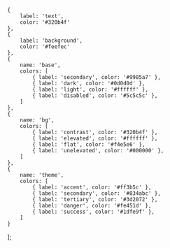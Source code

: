 
<Meta title="Plots/ColorPalette" />

    {
        label: 'text',
        color: '#320b4f'
    },
    {
        label: 'background',
        color: '#feefec'
    },
    {
        name: 'base',
        colors: [
            { label: 'secondary', color: '#9985a7' },
            { label: 'dark', color: '#0d0d0d' },
            { label: 'light', color: '#ffffff' },
            { label: 'disabled', color: '#5c5c5c' },
        ]
    },
    {
        name: 'bg',
        colors: [
            { label: 'contrast', color: '#320b4f' },
            { label: 'elevated', color: '#ffffff' },
            { label: 'flat', color: '#f4e5e6' },
            { label: 'unelevated', color: '#000000' },
        ]
    },
    {
        name: 'theme',
        colors: [
            { label: 'accent', color: '#ff3b5c' },
            { label: 'secondary', color: '#834abc' },
            { label: 'tertiary', color: '#3d2072' },
            { label: 'danger', color: '#fe451d' },
            { label: 'success', color: '#1dfe9f' },
        ]
    }
];


<ColorPalette palettes={palette} />
